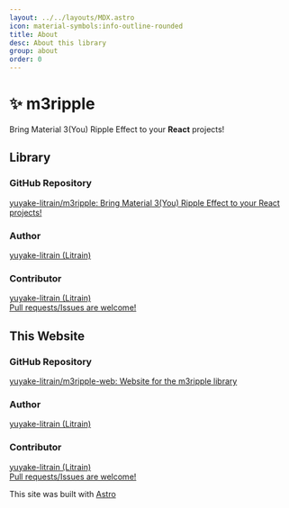 ```yaml
---
layout: ../../layouts/MDX.astro
icon: material-symbols:info-outline-rounded
title: About
desc: About this library
group: about
order: 0
---
```


<h1>✨ m3ripple</h1>
<p>Bring Material 3(You) Ripple Effect to your <b>React</b> projects!</p>

## Library
### GitHub Repository
[yuyake-litrain/m3ripple: Bring Material 3(You) Ripple Effect to your React projects!](https://github.com/yuyake-litrain/m3ripple)
### Author
[yuyake-litrain (Litrain)](https://github.com/yuyake-litrain)
### Contributor
[yuyake-litrain (Litrain)](https://github.com/yuyake-litrain)  
[Pull requests/Issues are welcome!](https://github.com/yuyake-litrain/m3ripple)

## This Website
### GitHub Repository
[yuyake-litrain/m3ripple-web: Website for the m3ripple library](https://github.com/yuyake-litrain/m3ripple-web)
### Author
[yuyake-litrain (Litrain)](https://github.com/yuyake-litrain)
### Contributor
[yuyake-litrain (Litrain)](https://github.com/yuyake-litrain)  
[Pull requests/Issues are welcome!](https://github.com/yuyake-litrain/m3ripple-web)

This site was built with [Astro](https://astro.build/)
